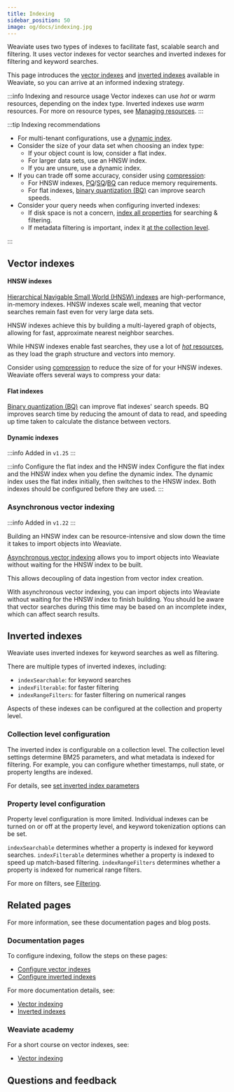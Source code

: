 ```yaml
---
title: Indexing
sidebar_position: 50
image: og/docs/indexing.jpg
---
```


Weaviate uses two types of indexes to facilitate fast, scalable search and filtering. It uses vector indexes for vector searches and inverted indexes for filtering and keyword searches.

This page introduces the [vector indexes](#vector-indexes) and [inverted indexes](#inverted-indexes) available in Weaviate, so you can arrive at an informed indexing strategy.

:::info Indexing and resource usage
Vector indexes can use *hot* or *warm* resources, depending on the index type. Inverted indexes use *warm* resources. For more on resource types, see [Managing resources](./index.md).
:::

:::tip Indexing recommendations

- For multi-tenant configurations, use a [dynamic index](#dynamic-indexes).
- Consider the size of your data set when choosing an index type:
    - If your object count is low, consider a flat index.
    - For larger data sets, use an HNSW index.
    - If you are unsure, use a dynamic index.
- If you can trade off some accuracy, consider using [compression](./compression.mdx):
    - For HNSW indexes, [PQ](../../configuration/compression/pq-compression.md)/[SQ](../../configuration/compression/sq-compression.md)/[BQ](../../configuration/compression/bq-compression.md) can reduce memory requirements.
    - For flat indexes, [binary quantization (BQ)](../../configuration/compression/bq-compression.md) can improve search speeds.
- Consider your query needs when configuring inverted indexes:
    - If disk space is not a concern, [index all properties](#property-level-configuration) for searching & filtering.
    - If metadata filtering is important, index it [at the collection level](#collection-level-configuration).

:::

## Vector indexes


<IndexesIntro/>

#### HNSW indexes

[Hierarchical Navigable Small World (HNSW) indexes](/developers/weaviate/concepts/vector-index#hierarchical-navigable-small-world-hnsw-index) are high-performance, in-memory indexes. HNSW indexes scale well, meaning that vector searches remain fast even for very large data sets.

HNSW indexes achieve this by building a multi-layered graph of objects, allowing for fast, approximate nearest neighbor searches.

While HNSW indexes enable fast searches, they use a lot of [*hot* resources](./index.md#-hot), as they load the graph structure and vectors into memory.

Consider using [compression](./compression.mdx) to reduce the size of for your HNSW indexes. Weaviate offers several ways to compress your data:


<CompressionAlgorithms/>

#### Flat indexes


<IndexesFlatAbout/>

[Binary quantization (BQ)](/developers/weaviate/configuration/compression/bq-compression) can improve flat indexes' search speeds. BQ improves search time by reducing the amount of data to read, and speeding up time taken to calculate the distance between vectors.

#### Dynamic indexes

:::info Added in `v1.25`
:::


<DynamicAsyncRequirements/>


<DynamicAbout/>

:::info Configure the flat index and the HNSW index
Configure the flat index and the HNSW index when you define the dynamic index. The dynamic index uses the flat index initially, then switches to the HNSW index. Both indexes should be configured before they are used.
:::

### Asynchronous vector indexing

:::info Added in `v1.22`
:::

Building an HNSW index can be resource-intensive and slow down the time it takes to import objects into Weaviate.

[Asynchronous vector indexing](/developers/weaviate/config-refs/schema/vector-index#asynchronous-indexing) allows you to import objects into Weaviate without waiting for the HNSW index to be built.

This allows decoupling of data ingestion from vector index creation.

With asynchronous vector indexing, you can import objects into Weaviate without waiting for the HNSW index to finish building. You should be aware that vector searches during this time may be based on an incomplete index, which can affect search results.

## Inverted indexes

Weaviate uses inverted indexes for keyword searches as well as filtering.

There are multiple types of inverted indexes, including:
- `indexSearchable`: for keyword searches
- `indexFilterable`: for faster filtering
- `indexRangeFilters`: for faster filtering on numerical ranges

Aspects of these indexes can be configured at the collection and property level.

### Collection level configuration

The inverted index is configurable on a collection level. The collection level settings determine BM25 parameters, and what metadata is indexed for filtering. For example, you can configure whether timestamps, null state, or property lengths are indexed.

For details, see [set inverted index parameters](/developers/weaviate/manage-data/collections#set-inverted-index-parameters)

### Property level configuration

Property level configuration is more limited. Individual indexes can be turned on or off at the property level, and keyword tokenization options can be set.

`indexSearchable` determines whether a property is indexed for keyword searches. `indexFilterable` determines whether a property is indexed to speed up match-based filtering. `indexRangeFilters` determines whether a property is indexed for numerical range filters.

For more on filters, see [Filtering](/developers/weaviate/concepts/prefiltering).

## Related pages

For more information, see these documentation pages and blog posts.

### Documentation pages

To configure indexing, follow the steps on these pages:

- [Configure vector indexes](/developers/weaviate/config-refs/schema/vector-index)
- [Configure inverted indexes](/developers/weaviate/manage-data/collections#set-inverted-index-parameters)

For more documentation details, see:

- [Vector indexing](/developers/weaviate/concepts/vector-index)
- [Inverted indexes](/developers/weaviate/concepts/indexing)

### Weaviate academy

For a short course on vector indexes, see:

- [Vector indexing](/developers/academy/py/vector_index)

## Questions and feedback


<DocsFeedback/>
